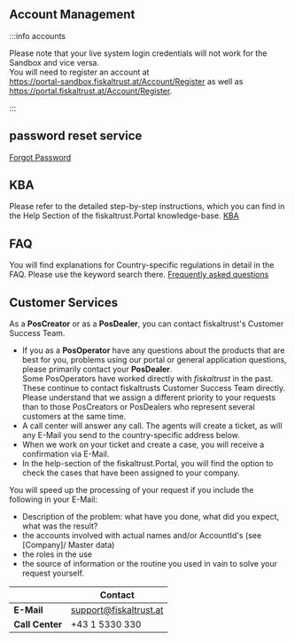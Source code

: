## Account Management

:::info accounts

Please note that your live system login credentials will not work for the Sandbox and vice versa.  
You will need to register an account at  
https://portal-sandbox.fiskaltrust.at/Account/Register as well as  
https://portal.fiskaltrust.at/Account/Register.

:::

## password reset service
[Forgot Password](https://portal-sandbox.fiskaltrust.at/Account/ForgotPassword)

## KBA 
Please refer to the detailed step-by-step instructions, which you can find in the Help Section of the fiskaltrust.Portal knowledge-base.
[KBA](https://portal-sandbox.fiskaltrust.at/KBArticle)

## FAQ

You will find explanations for Country-specific regulations in detail in the FAQ. Please use the keyword search there.
[Frequently asked questions](https://docs.fiskaltrust.cloud/docs/faq/austria)   

## Customer Services

As a **PosCreator** or as a **PosDealer**, you can contact fiskaltrust's Customer Success Team.  
* If you as a **PosOperator** have any questions about the products that are best for you, problems using our portal or general application questions, please primarily contact your **PosDealer**.  
Some PosOperators have worked directly with _fiskaltrust_ in the past. These continue to contact fiskaltrusts Customer Success Team directly. Please understand that we assign a different priority to your requests than to those PosCreators or PosDealers who represent several customers at the same time.
* A call center will answer any call. The agents will create a ticket, as will any E-Mail you send to the country-specific address below.  
* When we work on your ticket and create a case, you will receive a confirmation via E-Mail.  
* In the help-section of the fiskaltrust.Portal, you will find the option to check the cases that have been assigned to your company.

You will speed up the processing of your request if you include the following in your E-Mail:

* Description of the problem: what have you done, what did you expect, what was the result?
* the accounts involved with actual names and/or AccountId's (see [Company]/ Master data)
* the roles in the use
* the source of information or the routine you used in vain to solve your request yourself.


|     |Contact                                                                                                                    |
|:----------------------|-------------------------------------------------------------------------------------------------------------------------------------|
|**E-Mail** |[support@fiskaltrust.at](mailto:support@fiskaltrust.at)|
|**Call Center**|+43 1 5330 330|


  


  